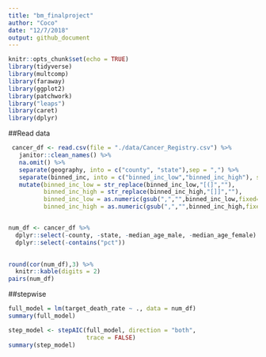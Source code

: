 ```yaml
---
title: "bm_finalproject"
author: "Coco"
date: "12/7/2018"
output: github_document
---
```


```r
knitr::opts_chunk$set(echo = TRUE)
library(tidyverse)
library(multcomp)
library(faraway) 
library(ggplot2)
library(patchwork)
library("leaps")
library(caret)
library(dplyr)
```

##Read data

```r
 cancer_df <- read.csv(file = "./data/Cancer_Registry.csv") %>% 
   janitor::clean_names() %>% 
   na.omit() %>% 
   separate(geography, into = c("county", "state"),sep = ",") %>% 
   separate(binned_inc, into = c("binned_inc_low","binned_inc_high"), sep = ",") %>% 
   mutate(binned_inc_low = str_replace(binned_inc_low,"[(]",""),
          binned_inc_high = str_replace(binned_inc_high,"[]]",""),
          binned_inc_low = as.numeric(gsub(",","",binned_inc_low,fixed=TRUE)),
          binned_inc_high = as.numeric(gsub(",","",binned_inc_high,fixed=TRUE)))


num_df <- cancer_df %>% 
  dplyr::select(-county, -state, -median_age_male, -median_age_female) %>% 
  dplyr::select(-contains("pct")) 
  
```

```r
round(cor(num_df),3) %>% 
  knitr::kable(digits = 2)
pairs(num_df)
```



##stepwise 

```r
full_model = lm(target_death_rate ~ ., data = num_df)
summary(full_model)

step_model <- stepAIC(full_model, direction = "both", 
                      trace = FALSE)
summary(step_model)
```


